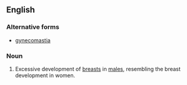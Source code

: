 ==English==
{{wikipedia}}

===Alternative forms===
*[[gynecomastia]]

===Noun===
{{en-noun|-}}

# {{medicine}} Excessive development of [[breast]]s in [[male]]s, resembling the breast development in women.